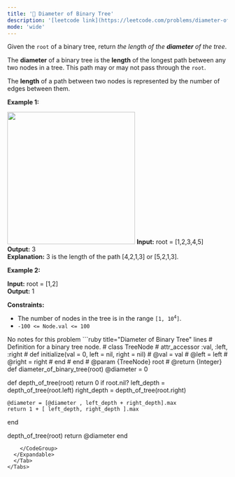 ```yaml
---
title: '🧩 Diameter of Binary Tree'
description: '[leetcode link](https://leetcode.com/problems/diameter-of-binary-tree/description/)'
mode: 'wide'
---
```

<Tabs>
  <Tab title="Question" icon="circle-question" iconType="regular">
    <Card>
      <p>Given the <code>root</code> of a binary tree, return <em>the length of the <strong>diameter</strong> of the tree</em>.</p>  <p>The <strong>diameter</strong> of a binary tree is the <strong>length</strong> of the longest path between any two nodes in a tree. This path may or may not pass through the <code>root</code>.</p>  <p>The <strong>length</strong> of a path between two nodes is represented by the number of edges between them.</p>   <p><strong class="example">Example 1:</strong></p> <img alt="" src="https://assets.leetcode.com/uploads/2021/03/06/diamtree.jpg" style="width: 292px; height: 302px;" />  <strong>Input:</strong> root = [1,2,3,4,5] <br/> <strong>Output:</strong> 3 <br/> <strong>Explanation:</strong> 3 is the length of the path [4,2,1,3] or [5,2,1,3].   <p><strong class="example">Example 2:</strong></p>   <strong>Input:</strong> root = [1,2] <br/> <strong>Output:</strong> 1    <p><strong>Constraints:</strong></p>  <ul>  <li>The number of nodes in the tree is in the range <code>[1, 10<sup>4</sup>]</code>.</li>  <li><code>-100 &lt;= Node.val &lt;= 100</code></li> </ul> 
    </Card>
  </Tab>
  <Tab title="Solution" icon="lightbulb" iconType="regular" >
    <Card>
      No notes for this problem
    </Card>
  <Expandable title="code">
    <CodeGroup dropdown>
```ruby title="Diameter of Binary Tree" lines
# Definition for a binary tree node.
# class TreeNode
#     attr_accessor :val, :left, :right
#     def initialize(val = 0, left = nil, right = nil)
#         @val = val
#         @left = left
#         @right = right
#     end
# end
# @param {TreeNode} root
# @return {Integer}
def diameter_of_binary_tree(root)
  @diameter = 0
  
  def depth_of_tree(root)
    return 0 if root.nil?
    left_depth = depth_of_tree(root.left)
    right_depth = depth_of_tree(root.right)

    @diameter = [@diameter , left_depth + right_depth].max
    return 1 + [ left_depth, right_depth ].max
  end

  depth_of_tree(root)
  return @diameter
end

```
    </CodeGroup>
  </Expandable>
  </Tab>
</Tabs>
